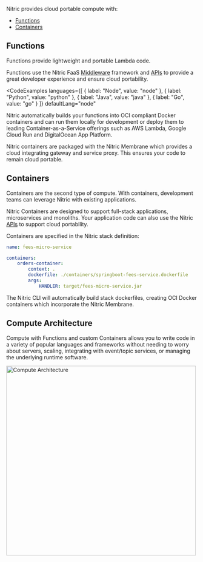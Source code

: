 Nitric provides cloud portable compute with:

- [Functions](/docs/reference/project/functions)
- [Containers](/docs/reference/project/containers)

## Functions

Functions provide lightweight and portable Lambda code.

Functions use the Nitric FaaS [Middleware](./middleware) framework and [APIs](/docs/reference/api) to provide a great developer experience and ensure cloud portability.

<CodeExamples
	languages={[
	{
		label: "Node",
		value: "node"
	},
	{
		label: "Python",
		value: "python"
	},
	{
		label: "Java",
		value: "java"
	},
	{
		label: "Go",
		value: "go"
	}
	]}
	defaultLang="node"
>

<CodeSnippet snippet="nitrictech/nitric-examples/typescript/snippets/functions/hello.ts" />

<CodeSnippet snippet="nitrictech/nitric-examples/python/snippets/functions/hello.py" />

<CodeSnippet snippet="nitrictech/nitric-examples/java/snippets/src/main/java/function/Hello.java" />

<CodeSnippet snippet="nitrictech/nitric-examples/go/snippets/functions/hello/main.go" />

</CodeExamples>

Nitric automatically builds your functions into OCI compliant Docker containers and can run them locally for development or deploy them to leading Container-as-a-Service offerings such as AWS Lambda, Google Cloud Run and DigitalOcean App Platform.

Nitric containers are packaged with the Nitric Membrane which provides a cloud integrating gateway and service proxy. This ensures your code to remain cloud portable.

## Containers

Containers are the second type of compute. With containers, development teams can leverage Nitric with existing applications.

Nitric Containers are designed to support full-stack applications, microservices and monoliths. Your application code can also use the Nitric [APIs](/docs/reference/api) to support cloud portability.

Containers are specified in the Nitric stack definition:

```yaml
name: fees-micro-service

containers:
    orders-container:
    	context: .
        dockerfile: ./containers/springboot-fees-service.dockerfile
    	args:
      		HANDLER: target/fees-micro-service.jar
```

The Nitric CLI will automatically build stack dockerfiles, creating OCI Docker containers which incorporate the Nitric Membrane.

## Compute Architecture

Compute with Functions and custom Containers allows you to write code in a variety of popular languages and frameworks without needing to worry about servers, scaling, integrating with event/topic services, or managing the underlying runtime software.

<img
  src="../assets/img/membrane-architecture.svg"
  height="500"
  alt="Compute Architecture"
/>
